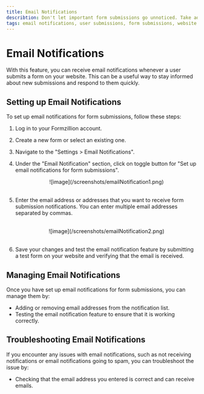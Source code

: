 ```yaml
---
title: Email Notifications
describtion: Don't let important form submissions go unnoticed. Take advantage of our form submission email notifications to streamline your workflow, enhance your customer service, and ensure efficient management of user data. Stay informed, stay responsive, and provide an exceptional user experience with our convenient email notification feature.
tags: email notifications, user submissions, form submissions, website forms, new submissions, stay informed, respond quickly, docs, forms, submission, automate, backend, opensource, integrations, formzillion
---
```


# Email Notifications

With this feature, you can receive email notifications whenever a user submits a form on your website. This can be a useful way to stay informed about new submissions and respond to them quickly.

## Setting up Email Notifications

To set up email notifications for form submissions, follow these steps:

1. Log in to your Formzillion account.
2. Create a new form or select an existing one.
3. Navigate to the "Settings > Email Notifications".
4. Under the "Email Notification" section, click on toggle button for "Set up email notifications for form submissions".
   <br />
   <center>![image](/screenshots/emailNotification1.png)</center>
   <br />
5. Enter the email address or addresses that you want to receive form submission notifications. You can enter multiple email addresses separated by commas.

   <br />
   <center>![image](/screenshots/emailNotification2.png)</center>
   <br />

6. Save your changes and test the email notification feature by submitting a test form on your website and verifying that the email is received.

## Managing Email Notifications

Once you have set up email notifications for form submissions, you can manage them by:

- Adding or removing email addresses from the notification list.
- Testing the email notification feature to ensure that it is working correctly.

## Troubleshooting Email Notifications

If you encounter any issues with email notifications, such as not receiving notifications or email notifications going to spam, you can troubleshoot the issue by:

- Checking that the email address you entered is correct and can receive emails.
